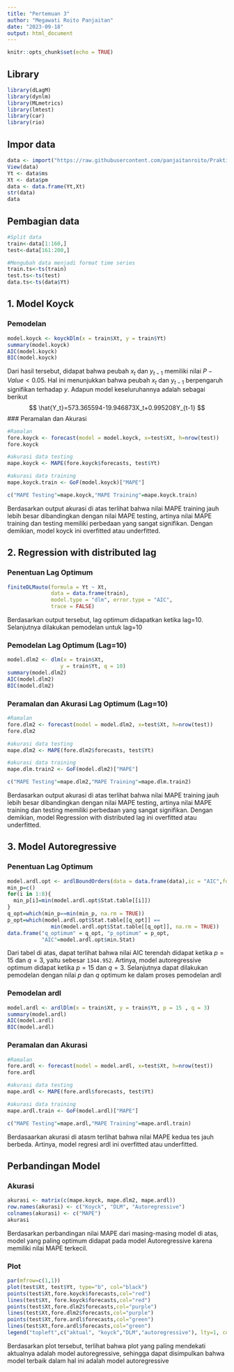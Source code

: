 ```yaml
---
title: "Pertemuan 3"
author: "Megawati Roito Panjaitan"
date: "2023-09-18"
output: html_document
---
```


```r
knitr::opts_chunk$set(echo = TRUE)
```

## Library
```r
library(dLagM)
library(dynlm)
library(MLmetrics)
library(lmtest)
library(car)
library(rio)
```

## Impor data
```r
data <- import("https://raw.githubusercontent.com/panjaitanroito/Praktikum-MPDW/main/Pertemuan%203/data_motor.csv")
View(data)
Yt <- data$ms
Xt <- data$pm
data <- data.frame(Yt,Xt)
str(data)
data
```

## Pembagian data
```r
#Split data
train<-data[1:160,]
test<-data[161:200,]
```
```r
#Mengubah data menjadi format time series
train.ts<-ts(train)
test.ts<-ts(test)
data.ts<-ts(data$Yt)
```

## 1. Model Koyck
### Pemodelan
```r
model.koyck <- koyckDlm(x = train$Xt, y = train$Yt)
summary(model.koyck)
AIC(model.koyck)
BIC(model.koyck)
```
Dari hasil tersebut, didapat bahwa peubah $x_t$ dan $y_{t-1}$ memiliki nilai $P-Value<0.05$. Hal ini menunjukkan bahwa peubah $x_t$ dan $y_{t-1}$ berpengaruh signifikan terhadap $y$. Adapun model keseluruhannya adalah sebagai berikut
$$
\hat{Y_t}=573.365594-19.946873X_t+0.995208Y_{t-1}
$$
### Peramalan dan Akurasi
```r
#Ramalan
fore.koyck <- forecast(model = model.koyck, x=test$Xt, h=nrow(test))
fore.koyck

#akurasi data testing
mape.koyck <- MAPE(fore.koyck$forecasts, test$Yt)

#akurasi data training
mape.koyck.train <- GoF(model.koyck)["MAPE"]

c("MAPE Testing"=mape.koyck,"MAPE Training"=mape.koyck.train)
```
Berdasarkan output akurasi di atas terlihat bahwa nilai MAPE training jauh lebih besar dibandingkan dengan nilai MAPE testing, artinya nilai MAPE training dan testing memiliki perbedaan yang sangat signifikan. Dengan demikian, model koyck ini overfitted atau underfitted.

## 2. Regression with distributed lag
### Penentuan Lag Optimum
```r
finiteDLMauto(formula = Yt ~ Xt,
              data = data.frame(train),
              model.type = "dlm", error.type = "AIC",
              trace = FALSE)
```
Berdasarkan output tersebut, lag optimum didapatkan ketika lag=10. Selanjutnya dilakukan pemodelan untuk lag=10

### Pemodelan Lag Optimum (Lag=10)
```r
model.dlm2 <- dlm(x = train$Xt,
                 y = train$Yt, q = 10)
summary(model.dlm2)
AIC(model.dlm2)
BIC(model.dlm2)
```

### Peramalan dan Akurasi Lag Optimum (Lag=10)
```r
#Ramalan
fore.dlm2 <- forecast(model = model.dlm2, x=test$Xt, h=nrow(test))
fore.dlm2

#akurasi data testing
mape.dlm2 <- MAPE(fore.dlm2$forecasts, test$Yt)

#akurasi data training
mape.dlm.train2 <- GoF(model.dlm2)["MAPE"]

c("MAPE Testing"=mape.dlm2,"MAPE Training"=mape.dlm.train2)
```
Berdasarkan output akurasi di atas terlihat bahwa nilai MAPE training jauh lebih besar dibandingkan dengan nilai MAPE testing, artinya nilai MAPE training dan testing memiliki perbedaan yang sangat signifikan. Dengan demikian, model Regression with distributed lag ini overfitted atau underfitted.

## 3. Model Autoregressive
### Penentuan Lag Optimum
```r
model.ardl.opt <- ardlBoundOrders(data = data.frame(data),ic = "AIC",formula = Yt ~ Xt)
min_p=c()
for(i in 1:8){
  min_p[i]=min(model.ardl.opt$Stat.table[[i]])
}
q_opt=which(min_p==min(min_p, na.rm = TRUE))
p_opt=which(model.ardl.opt$Stat.table[[q_opt]] == 
              min(model.ardl.opt$Stat.table[[q_opt]], na.rm = TRUE))
data.frame("q_optimum" = q_opt, "p_optimum" = p_opt, 
           "AIC"=model.ardl.opt$min.Stat)
```
Dari tabel di atas, dapat terlihat bahwa nilai AIC terendah didapat ketika $p=15$ dan $q=3$, yaitu sebesar `1344.952`. Artinya, model autoregressive optimum didapat ketika $p=15$ dan $q=3$.
Selanjutnya dapat dilakukan pemodelan dengan nilai $p$ dan $q$ optimum ke dalam proses pemodelan ardl

### Pemodelan ardl
```r
model.ardl <- ardlDlm(x = train$Xt, y = train$Yt, p = 15 , q = 3)
summary(model.ardl)
AIC(model.ardl)
BIC(model.ardl)
```
### Peramalan dan Akurasi
```r
#Ramalan
fore.ardl <- forecast(model = model.ardl, x=test$Xt, h=nrow(test))
fore.ardl

#akurasi data testing
mape.ardl <- MAPE(fore.ardl$forecasts, test$Yt)

#akurasi data training
mape.ardl.train <- GoF(model.ardl)["MAPE"]

c("MAPE Testing"=mape.ardl,"MAPE Training"=mape.ardl.train)
```

Berdasaarkan akurasi di atasm terlihat bahwa nilai MAPE kedua tes jauh berbeda. Artinya, model regresi ardl ini overfitted atau underfitted.

## Perbandingan Model
### Akurasi
```r
akurasi <- matrix(c(mape.koyck, mape.dlm2, mape.ardl))
row.names(akurasi) <- c("Koyck", "DLM", "Autoregressive")
colnames(akurasi) <- c("MAPE")
akurasi
```
Berdasarkan perbandingan nilai MAPE dari masing-masing model di atas, model yang paling optimum didapat pada model Autoregressive karena memiliki nilai MAPE terkecil.

### Plot
```r
par(mfrow=c(1,1))
plot(test$Xt, test$Yt, type="b", col="black")
points(test$Xt,fore.koyck$forecasts,col="red")
lines(test$Xt, fore.koyck$forecasts,col="red")
points(test$Xt,fore.dlm2$forecasts,col="purple")
lines(test$Xt,fore.dlm2$forecasts,col="purple")
points(test$Xt,fore.ardl$forecasts,col="green")
lines(test$Xt,fore.ardl$forecasts,col="green")
legend("topleft",c("aktual", "koyck","DLM","autoregressive"), lty=1, col=c("black","red","purple","green"), cex=0.8)
```
Berdasarkan plot tersebut, terlihat bahwa plot yang paling mendekati aktualnya adalah model autoregressive, sehingga dapat disimpulkan bahwa model terbaik dalam hal ini adalah model autoregressive

